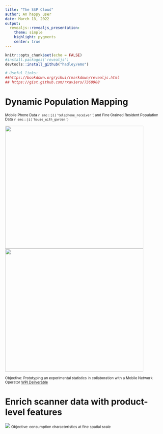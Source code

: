 ```yaml
---
title: "The SSP Cloud"
author: An happy user
date: March 18, 2022
output: 
  revealjs::revealjs_presentation:
    theme: simple
    highlight: pygments
    center: true
---
```


```r
knitr::opts_chunk$set(echo = FALSE)
#install.packages('revealjs')
devtools::install_github("hadley/emo")

# Useful links: 
##https://bookdown.org/yihui/rmarkdown/revealjs.html 
## https://gist.github.com/rxaviers/7360908
```


# <large> Dynamic Population Mapping </large>

<small> Mobile Phone Data `r emo::ji('telephone_receiver')`and Fine Grained Resident Population Data `r emo::ji('house_with_garden')`</small>

<div class="columns-2">
<img src="img/animation_paris.gif" style="background:none; border:none; box-shadow:none;" width="450" height="400">
<img src="img/animation_france.gif" style="background:none; border:none; box-shadow:none;" width="450" height="400">
</div> 

<small>Objective: Prototyping an experimental statistics in collaboration with a Mobile Network Operator [WPI Deliverable](https://ec.europa.eu/eurostat/cros/system/files/wpi_deliverable_i7_some_experimental_results_with_mobile_network_data_2021_01_31_final.pdf)</small>


# Enrich scanner data with product-level features

<img src="img/datasources.png" style="background:none; border:none; box-shadow:none;">
<small>Objective: consumption characteristics at fine spatial scale</small>
